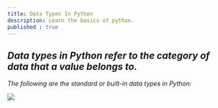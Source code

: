 ```yaml
---
title: Data Types In Python
description: Learn the basics of python.
published : true
---
```


**_Data types in Python refer to the category of data that a value belongs to._** 
----------------------------------------------------------------------------------

_The following are the standard or built-in data types in Python:_

_![](https://res.cloudinary.com/dkkifg17t/image/upload/v1735364564/Documentarium/Python/jwgnmka9j6dwyltj3fu7.jpg)_